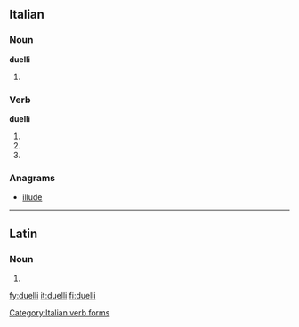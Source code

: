 ==Italian==

===Noun===
'''duelli''' {{m}}

# {{plural of|[[duello]]|lang=Italian}}

===Verb===
'''duelli'''

# {{form of|Second-person [[singular]] [[present tense]]|duellare|lang=Italian}}
# {{form of|[[first-person|First-person]] singular, [[second-person]] singular and [[third-person]] singular [[present subjunctive]]|duellare|lang=Italian}}
# {{form of|[[third-person|Third-person]] singular [[imperative]]|duellare|lang=Italian}}

===Anagrams===
* {{alphagram|deillu}} [[illude#Italian|illude]]

[[Category:Italian verb forms]]

----

==Latin==

===Noun===
{{la-noun-form|duellī}}

# {{inflection of|duellum|duellum|gen|s|lang=la}}

[[fy:duelli]]
[[it:duelli]]
[[fi:duelli]]